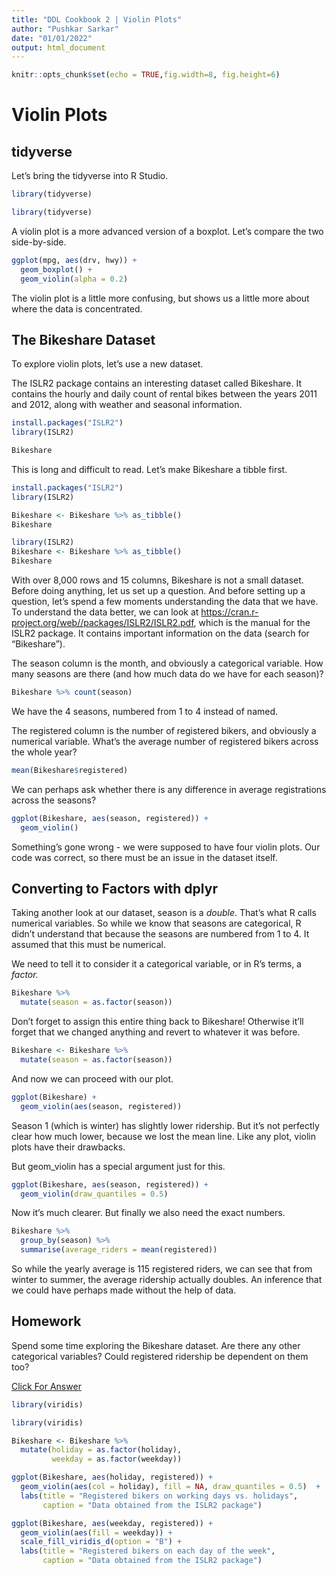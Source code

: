 ```yaml
---
title: "DDL Cookbook 2 | Violin Plots"
author: "Pushkar Sarkar"
date: "01/01/2022"
output: html_document
---
```


```r
knitr::opts_chunk$set(echo = TRUE,fig.width=8, fig.height=6)
```

# Violin Plots

## tidyverse

Let's bring the tidyverse into R Studio.

```r
library(tidyverse)
```
```r
library(tidyverse)
```

A violin plot is a more advanced version of a boxplot. Let's compare the two side-by-side. 

```r

ggplot(mpg, aes(drv, hwy)) + 
  geom_boxplot() + 
  geom_violin(alpha = 0.2)

```

The violin plot is a little more confusing, but shows us a little more about where
the data is concentrated. 

## The Bikeshare Dataset

To explore violin plots, let's use a new dataset. 

The ISLR2 package contains an interesting dataset called Bikeshare. It contains the hourly and daily count of rental bikes between the years 2011 and 2012, along with weather and seasonal information. 


```r
install.packages("ISLR2")
library(ISLR2)

Bikeshare

```

This is long and difficult to read. Let's make Bikeshare a tibble first.


```r
install.packages("ISLR2")
library(ISLR2)

Bikeshare <- Bikeshare %>% as_tibble()
Bikeshare

```
```r
library(ISLR2)
Bikeshare <- Bikeshare %>% as_tibble()
Bikeshare

```

With over 8,000 rows and 15 columns, Bikeshare is not a small dataset. 
Before doing anything, let us set up a question. And before setting up a question, let's spend a few moments understanding the data that we have. To understand the data better, we can look at <https://cran.r-project.org/web//packages/ISLR2/ISLR2.pdf>, which is the manual for the ISLR2 package. It contains important information on the data (search for "Bikeshare").

The season column is the month, and obviously a categorical variable. How many seasons are there (and how much data do we have for each season)?

```r
Bikeshare %>% count(season)
```

We have the 4 seasons, numbered from 1 to 4 instead of named. 

The registered column is the number of registered bikers, and obviously a numerical variable. What's the average number of registered bikers across the whole year?

```r
mean(Bikeshare$registered)
```

We can perhaps ask whether there is any difference in average registrations across the seasons?

```r
ggplot(Bikeshare, aes(season, registered)) + 
  geom_violin()

```

Something's gone wrong - we were supposed to have four violin plots. Our code was correct, so there must be an issue in the dataset itself.

## Converting to Factors with dplyr

Taking another look at our dataset, season is a <i>double</i>. That's what R calls numerical variables. So while we know that seasons are categorical, R didn't understand that because the seasons are numbered from 1 to 4. It assumed that this must be numerical.

We need to tell it to consider it a categorical variable, or in R's terms, a <i>factor.</i>

```r
Bikeshare %>% 
  mutate(season = as.factor(season))

```

Don't forget to assign this entire thing back to Bikeshare! Otherwise it'll forget that we changed anything and revert to whatever it was before.

```r
Bikeshare <- Bikeshare %>% 
  mutate(season = as.factor(season))
```

And now we can proceed with our plot.

```r
ggplot(Bikeshare) + 
  geom_violin(aes(season, registered))

```


Season 1 (which is winter) has slightly lower ridership. But it's not perfectly clear how much lower, because we lost the mean line. Like any plot, violin plots have their drawbacks.

But geom_violin has a special argument just for this.

```r
ggplot(Bikeshare, aes(season, registered)) + 
  geom_violin(draw_quantiles = 0.5)

```

Now it's much clearer. But finally we also need the exact numbers.

```r
Bikeshare %>% 
  group_by(season) %>% 
  summarise(average_riders = mean(registered))
```
So while the yearly average is 115 registered riders, we can see that from winter to summer, the average ridership actually doubles. An inference that we could have perhaps made without the help of data.


## Homework

Spend some time exploring the Bikeshare dataset. Are there any other categorical variables?
Could registered ridership be dependent on them too?

<p>
  <a class="btn btn-primary" data-toggle="collapse" href="#collapseExample1" role="button" aria-expanded="false" aria-controls="collapseExample1">
    Click For Answer
  </a>
</p>
<div class="collapse" id="collapseExample1">
  <div class="card card-body">
  
```r
library(viridis)
```
```r
library(viridis)
```

```r

Bikeshare <- Bikeshare %>% 
  mutate(holiday = as.factor(holiday),
         weekday = as.factor(weekday))

ggplot(Bikeshare, aes(holiday, registered)) + 
  geom_violin(aes(col = holiday), fill = NA, draw_quantiles = 0.5)  +
  labs(title = "Registered bikers on working days vs. holidays",
       caption = "Data obtained from the ISLR2 package")

ggplot(Bikeshare, aes(weekday, registered)) + 
  geom_violin(aes(fill = weekday)) +
  scale_fill_viridis_d(option = "B") + 
  labs(title = "Registered bikers on each day of the week",
       caption = "Data obtained from the ISLR2 package")

```

  </div>
</div>

&nbsp;
&nbsp;
&nbsp;
&nbsp;
&nbsp;
&nbsp;
&nbsp;
&nbsp;
&nbsp;
&nbsp;
&nbsp;
&nbsp;


